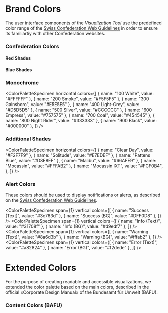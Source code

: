 # Brand Colors

The user interface components of the _Visualization Tool_ use the predefined color range of the [Swiss Confederation Web Guidelines](https://swiss.github.io/styleguide/en/general.html#02-general-02-colors) in order to ensure its familiartiy with other Confederation websites.

### Confederation Colors

#### Red Shades

<ColorSpecimen name="Venetian Red" value="#DC0018" span={2} />
<ColorSpecimen name="Red" value="#F7001D" span={2} />

#### Blue Shades

<ColorSpecimen name="Cerulean" value="#006699" span={2} />
<ColorSpecimen name="Cerulean (Hover)" value="#005580" span={2} />

### Monochrome

<ColorPaletteSpecimen
  horizontal
  colors={[
    { name: "100 White", value: "#FFFFFF" },
    { name: "200 Smoke", value: "#F5F5F5" },
    { name: "300 Gainsboro", value: "#E5E5E5" },
    { name: "400 Light-Grey", value: "#D5D5D5" },
    { name: "500 Silver", value: "#CCCCCC" },
    { name: "600 Empress", value: "#757575" },
    { name: "700 Coal", value: "#454545" },
    { name: "800 Night Rider", value: "#333333" },
    { name: "900 Black", value: "#000000" },
  ]}
/>

### Additional Shades

<ColorPaletteSpecimen
  horizontal
  colors={[
    { name: "Clear Day", value: "#F2F7F9" },
    { name: "Solitude", value: "#E7EDEF" },
    { name: "Pattens Blue", value: "#D8E8EF" },
    { name: "Malibu", value: "#66AFE9" },
    { name: "Mocassin", value: "#FFFAB2" },
    {
      name: "Mocassin IXT",
      value: "#FCF0B4",
    },
  ]}
/>

### Alert Colors

These colors should be used to display notifications or alerts, as described on the [Swiss Confederation Web Guidelines](https://swiss.github.io/styleguide/en/widgets.html).

<ColorPaletteSpecimen
  span={1}
  vertical
  colors={[
    { name: "Success (Text)", value: "#3c763d" },
    { name: "Success (BG)", value: "#DFF0D8" },
  ]}
/>
<ColorPaletteSpecimen
  span={1}
  vertical
  colors={[
    { name: "Info (Text)", value: "#31708f" },
    { name: "Info (BG)", value: "#d9edf7" },
  ]}
/>
<ColorPaletteSpecimen
  span={1}
  vertical
  colors={[
    { name: "Warning (Text)", value: "#8a6d3b" },
    { name: "Warning (BG)", value: "#fffab2" },
  ]}
/>
<ColorPaletteSpecimen
  span={1}
  vertical
  colors={[
    { name: "Error (Text)", value: "#a82824" },
    { name: "Error (BG)", value: "#f2dede" },
  ]}
/>

# Extended Colors

For the purpose of creating readable and accessible visualizations, we extended the color palette based on the main colors, described in the official «Corporate Design Manual» of the Bundesamt für Umwelt (BAFU).

### Content Colors (BAFU)

<ColorSpecimen name="Chardonnay" value="#F9C16E" span={1} />
<ColorSpecimen name="Sun" value="#F38B3C" span={1} />
<ColorSpecimen name="St Tropaz" value="#375172" span={1} />
<ColorSpecimen name="Light Blue" value="#62A8E5" span={1} />
<ColorSpecimen name="Summer Sky" value="#32B8DF" span={1} />
<ColorSpecimen name="Dark Cyan" value="#008F85" span={1} />
<ColorSpecimen name="Silver Tree" value="#6ECD9C" span={1} />
<ColorSpecimen name="Olivine" value="#93B479" span={1} />
<ColorSpecimen name="Red Damask" value="#C97146" span={1} />
<ColorSpecimen name="Taupe" value="#8D5A54" span={1} />
